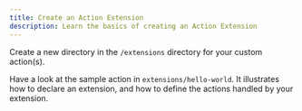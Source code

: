 ```yaml
---
title: Create an Action Extension
description: Learn the basics of creating an Action Extension
---
```


Create a new directory in the `/extensions` directory for your custom action(s).

Have a look at the sample action in `extensions/hello-world`. It illustrates how to declare an extension, and how to define the actions handled by your extension.
